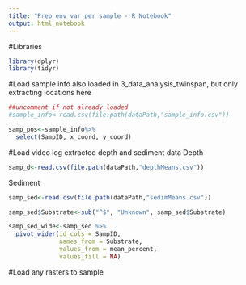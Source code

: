 ```yaml
---
title: "Prep env var per sample - R Notebook"
output: html_notebook
---
```


#Libraries

```r
library(dplyr)
library(tidyr)
```
#Load sample info
also loaded in 3_data_analysis_twinspan, but only extracting locations here
```r
##uncomment if not already loaded
#sample_info<-read.csv(file.path(dataPath,"sample_info.csv"))

samp_pos<-sample_info%>%
  select(SampID, x_coord, y_coord)

```

#Load video log extracted depth and sediment data
Depth
```r
samp_d<-read.csv(file.path(dataPath,"depthMeans.csv"))
``` 
 
Sediment 
```r
samp_sed<-read.csv(file.path(dataPath,"sedimMeans.csv"))

samp_sed$Substrate<-sub("^$", "Unknown", samp_sed$Substrate)

samp_sed_wide<-samp_sed %>%
  pivot_wider(id_cols = SampID,
              names_from = Substrate,
              values_from = mean_percent,
              values_fill = NA)
```



#Load any rasters to sample
